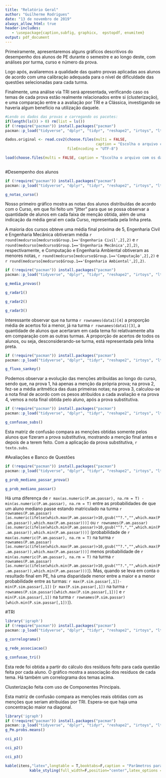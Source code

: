 ---
title: "Relatório Geral"
author: "Guilherme Rodrigues"
date: "13 de novembro de 2019"
always_allow_html: true
header-includes:
   - \usepackage{caption,subfig, graphicx,  epstopdf, enumitem}
output: pdf_document
---

Primeiramente, apresentaremos alguns gráficos descritivos do desempenho dos alunos de PE durante o semestre e ao longo deste, com análises por turma, curso e número da prova.

Logo após, avaliaremos a qualidade das quatro provas aplicadas aos alunos de acordo com uma calibração adequada para o nível de dificuldade das questões selecionadas para cada turma.

Finalmente, uma análise via TRI será apresentada, verificando caso os temas de cada prova estão realmente relacionados entre si (clusterização), e uma comparação entre a a avaliação por TRI e a Clássica, investigando se haveria algum benefício na utilização daquele.

```{r ,echo=FALSE, cache=TRUE, warning=FALSE, message=FALSE, results='hide'}
#Lendo os dados das provas e carregando os pacotes:
if(length(ls()) > 0) rm(list = ls())
if (!require("pacman")) install.packages("pacman")
pacman::p_load("tidyverse", "dplyr", "tidyr", "reshape2", "irtoys", "ltm", "mirt", "bairt","ggplot2", "R.utils", "igraph", "factoextra", "threejs", "GGally", "pander", "networkD3","fmsb","knitr","kableExtra")

dados.original <- read.csv2(choose.files(multi = FALSE, 
                                         caption = "Escolha o arquivo com o Banco de Respostas"),
                            fileEncoding = "UTF-8")

load(choose.files(multi = FALSE, caption = "Escolha o arquivo com os dados do curso de PE")) # "DadosPE.RData"
  
```


#Desempenho dos alunos

```{r, echo=FALSE, warning=FALSE, message=FALSE, error=FALSE}
if (!require("pacman")) install.packages("pacman")
pacman::p_load("tidyverse", "dplyr", "tidyr", "reshape2", "irtoys", "ltm", "mirt", "bairt","ggplot2", "R.utils", "igraph", "factoextra", "threejs", "GGally")

g_notas_curso()

```

Nosso primeiro gráfico mostra as notas dos alunos distribuídas de acordo com o Curso, em que foi feito um "jitter" para que se possa observar a quantidade de alunos em cada faixa de menção obtida, além de uma indicação da média geral em cada Curso, representada pela linha preta.

A maioria dos cursos obteve uma média final próxima de 5, Engenharia Civil e Engenharia Mecânica obtiveram média `r round(medcurso[medcurso$Group.1=='Engenharia Civil',2],2)` e `r round(medcurso[medcurso$Group.1=='Engenharia Mecânica',2],2)`, respectivamente, e Computação e Engenharia Ambiental obtiveram as menores notas, `r round(medcurso[medcurso$Group.1=='Computação',2],2)` e `r round(medcurso[medcurso$Group.1=='Engenharia Ambiental',2],2)`.

```{r , echo=FALSE, warning=FALSE, message=FALSE, error=FALSE, fig.cap='Notas e Acertos por Turma', fig.subcap=c('Primeiro', 'Segundo'), out.width='.49\\linewidth', fig.asp=1, fig.ncol=2, fig.nrow=2}
if (!require("pacman")) install.packages("pacman")
pacman::p_load("tidyverse", "dplyr", "tidyr", "reshape2", "irtoys", "ltm", "mirt", "bairt","ggplot2", "R.utils", "igraph", "factoextra", "threejs", "GGally","fmsb")

g_media_provas()

g_radar1()

g_radar2()

g_radar3()
```

Interessante observar que na turma `r rownames(data1)[4]` a proporção média de acertos foi a menor, já na turma `r rownames(data1)[3]`, a quantidade de alunos que acertaram em cada tema foi relativamente alta em comparação com as outras turmas. A proporção de acertos de todos os alunos, ou seja, desconsiderando-se turma, está representada pela linha preta.


```{r, echo=FALSE, warning=FALSE, message=FALSE, error=FALSE}
if (!require("pacman")) install.packages("pacman")
pacman::p_load("tidyverse", "dplyr", "tidyr", "reshape2", "irtoys", "ltm", "mirt", "bairt","ggplot2", "R.utils", "igraph", "factoextra", "threejs", "GGally", "networkD3")

g_fluxo_sankey()
```

Podemos observar a evolução das menções atribuídas ao longo do curso, sendo que, na prova 1, há apenas a menção da própria prova; na prova 2, fez-se a média aritmética das duas primeiras notas; na prova 3, calculou-se a nota final de acordo com os pesos atribuídos a cada avaliação e na prova 4, vemos a nota final obtida pelo aluno, após a prova substitutiva.


```{r, echo=FALSE, warning=FALSE, message=FALSE, error=FALSE}
if (!require("pacman")) install.packages("pacman")
pacman::p_load("tidyverse", "dplyr", "tidyr", "reshape2", "irtoys", "ltm", "mirt", "bairt","ggplot2", "R.utils", "igraph", "factoextra", "threejs", "GGally", "knitr")

g_confusao_subs()
```

Esta matriz de confusão compara as menções obtidas somente pelos alunos que fizeram a prova substitutiva, mostrando a menção final antes e depois de a terem feito. Com a aplicação da prova substitutiva, `r texto.subs`.


#Avaliações e Banco de Questões

```{r , echo=FALSE, warning=FALSE, message=FALSE, error=FALSE, fig.cap='Probabilidades de  que um aluno mediano passe', fig.subcap=c('Primeiro', 'Segundo'), out.width='.49\\linewidth', fig.asp=1, fig.ncol=2, fig.nrow=1}
if (!require("pacman")) install.packages("pacman")
pacman::p_load("tidyverse", "dplyr", "tidyr", "reshape2", "irtoys", "ltm", "mirt", "bairt","ggplot2", "R.utils", "igraph", "factoextra", "threejs", "GGally")

g_prob_mediano_passar_prova()

g_prob_mediano_passar()
```

Há uma diferença de `r max(as.numeric(P.am.passar), na.rm = T) - min(as.numeric(P.am.passar), na.rm = T)` entre as probabilidades de que um aluno mediano passe estando matriculado na turma `r rownames(P.am.passar)[as.numeric(ifelse(which.max(P.am.passar)>10,gsub("^?.","",which.max(P.am.passar)),which.max(P.am.passar)))]` ou `r rownames(P.am.passar)[as.numeric(ifelse(which.min(P.am.passar)>10,gsub("^?.","",which.min(P.am.passar)),which.min(P.am.passar)))]` (probabilidade de `r max(as.numeric(P.am.passar), na.rm = T)` na turma `r rownames(P.am.passar)[as.numeric(ifelse(which.max(P.am.passar)>10,gsub("^?.","",which.max(P.am.passar)),which.max(P.am.passar)))]` menos probabilidade de `r min(as.numeric(P.am.passar), na.rm = T)` na turma `r rownames(P.am.passar)[as.numeric(ifelse(which.min(P.am.passar)>10,gsub("^?.","",which.min(P.am.passar)),which.min(P.am.passar)))]`). Mas, quando se leva em conta o resultado final em PE, há uma disparidade menor entre a maior e a menor probabilidade entre as turmas: `r max(P.sim.passar[,1])-min(P.sim.passar[,1])` (`r max(P.sim.passar[,1])` na turma `r rownames(P.sim.passar)[which.max(P.sim.passar[,1])]` e `r min(P.sim.passar[,1])` na turma `r rownames(P.sim.passar)[which.min(P.sim.passar[,1])]`).


#TRI

```{r , echo=FALSE, fig.cap='Associação entre os Temas', fig.subcap=c('Rede', 'Correlograma', 'CP', 'Matriz de Confusao'), out.width='.49\\linewidth', fig.asp=1, fig.ncol=2, fig.nrow=2}
library('igraph')
if (!require("pacman")) install.packages("pacman")
pacman::p_load("tidyverse", "dplyr", "tidyr", "reshape2", "irtoys", "ltm", "mirt", "bairt","ggplot2", "R.utils", "igraph", "factoextra", "threejs", "GGally")

g_correlograma()

g_rede_associacao()

g_confusao_tri()
```

Esta rede foi obtida a partir do cálculo dos resíduos feito para cada questão feita por cada aluno. O gráfico mostra a associação dos resíduos de cada tema. Há também um correlograma dos temas acima.

Clusterização feita com uso de Componentes Principais.

Esta matriz de confusão compara as menções reais obtidas com as menções que seriam atribuídas por TRI. Espera-se que haja uma concentração maior na diagonal.





```{r , echo=FALSE, warning=FALSE, message=FALSE, error=FALSE, fig.cap='Probabilida de um aluno mediano acertar a questão',fig.height=9,fig.width=7}
library('igraph')
if (!require("pacman")) install.packages("pacman")
pacman::p_load("tidyverse", "dplyr", "tidyr", "reshape2", "irtoys", "ltm", "mirt", "bairt","ggplot2", "R.utils", "igraph", "factoextra", "threejs", "GGally","knitr","kableExtra")
g_Pm.probs.means()

cci_p1()

cci_p2()

cci_p3()

kable(itens,"latex",longtable = T,booktabs=F,caption = "Parâmetros para cada questão",align = c("l","l",rep("c",4)),digits = 3)%>%
           kable_styling(full_width=F,position="center",latex_options = c("repeat_header"))
  
```



